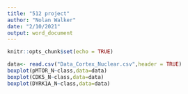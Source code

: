 ---
title: "512 project"
author: "Nolan Walker"
date: "2/10/2021"
output: word_document
---

```{r setup, include=FALSE}
knitr::opts_chunk$set(echo = TRUE)
```

```{r}
data<- read.csv("Data_Cortex_Nuclear.csv",header = TRUE)
boxplot(pMTOR_N~class,data=data)
boxplot(CDK5_N~class,data=data)
boxplot(DYRK1A_N~class,data=data)
```


